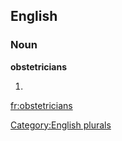 
==English==

===Noun===
'''obstetricians'''

# {{plural of|[[obstetrician]]}}

[[Category:English plurals]]

[[fr:obstetricians]]